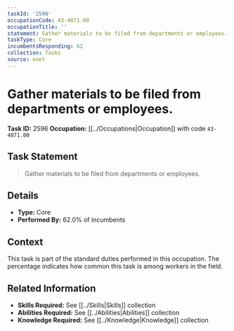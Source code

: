 ```yaml
---
taskId: '2596'
occupationCode: 43-4071.00
occupationTitle: ''
statement: Gather materials to be filed from departments or employees.
taskType: Core
incumbentsResponding: 62
collection: Tasks
source: onet
---
```

# Gather materials to be filed from departments or employees.

**Task ID:** 2596
**Occupation:** [[../Occupations|Occupation]] with code `43-4071.00`

## Task Statement

> Gather materials to be filed from departments or employees.

## Details

- **Type:** Core
- **Performed By:** 62.0% of incumbents

## Context

This task is part of the standard duties performed in this occupation. The percentage indicates how common this task is among workers in the field.

## Related Information

- **Skills Required:** See [[../Skills|Skills]] collection
- **Abilities Required:** See [[../Abilities|Abilities]] collection
- **Knowledge Required:** See [[../Knowledge|Knowledge]] collection
